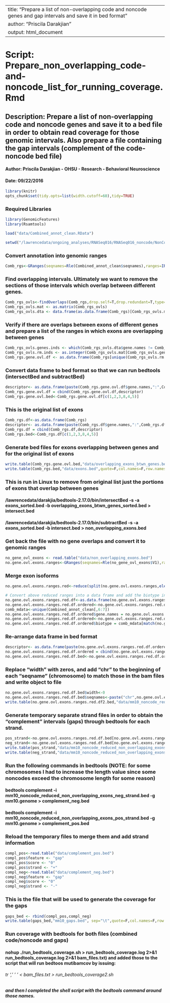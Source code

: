 
---
title: "Prepare a list of non-overlapping code and noncode genes and gap intervals and save it in bed format"
author: "Priscila Darakjian"
output: html_document
---
# Script: Prepare_non_overlapping_code-and-noncode_list_for_running_coverage.Rmd
## Description: Prepare a list of non-overlapping code and noncode genes and save it to a bed file in order to obtain read coverage for those genomic intervals. Also prepare a file containing the gap intervals (complement of the code-noncode bed file)
#### Author: Priscila Darakjian - OHSU - Research - Behavioral Neuroscience
#### Date: 09/22/2016
```r
library(knitr)
opts_chunk$set(tidy.opts=list(width.cutoff=60),tidy=TRUE)
```
### Required Libraries
```r
library(GenomicFeatures)
library(Rsamtools)

load("data/Combined_annot_clean.RData")

setwd("/lawrencedata/ongoing_analyses/RNASeq016/RNASeq016_noncode/NonCode_Analysis_2016")

```
### Convert annotation into genomic ranges
```r

Comb_rgs<-GRanges(seqnames=Rle(Combined_annot_clean$seqnames),ranges=IRanges(start=Combined_annot_clean$start, end=Combined_annot_clean$end),strand=Combined_annot_clean$strand, gene.names=Combined_annot_clean$gene.names, biotype=Combined_annot_clean$biotype)
```

### Find overlapping intervals. Ultimately we want to remove the sections of those intervals which overlap between different genes.
```r
Comb_rgs_ovls<-findOverlaps(Comb_rgs,drop.self=T,drop.redundant=T,type="any")
Comb_rgs_ovls.mat <- as.matrix(Comb_rgs_ovls)
Comb_rgs_ovls.dta <- data.frame(as.data.frame(Comb_rgs)[Comb_rgs_ovls.mat[,1],], as.data.frame(Comb_rgs)[Comb_rgs_ovls.mat[,2],])
```

### Verify if there are overlaps between exons of different genes and prepare a list of the ranges in which exons are overlapping between genes
```r
Comb_rgs_ovls.genes.inds <- which(Comb_rgs_ovls.dta$gene.names != Comb_rgs_ovls.dta$gene.names.1)
Comb_rgs_ovls.rm.inds <- as.integer(Comb_rgs_ovls.mat[Comb_rgs_ovls.genes.inds,])
Comb_rgs.gene.ovl.df <- as.data.frame(Comb_rgs[unique(Comb_rgs_ovls.rm.inds)])
```

### Convert data frame to bed format so that we can run bedtools (intersectBed and subtractBed)
```r
descriptor<- as.data.frame(paste(Comb_rgs.gene.ovl.df$gene.names,":",Comb_rgs.gene.ovl.df$biotype))
Comb_rgs.gene.ovl.df = cbind(Comb_rgs.gene.ovl.df,descriptor)
Comb_rgs.gene.ovl.bed<-Comb_rgs.gene.ovl.df[c(1,2,3,8,4,5)]
```

### This is the original list of exons
```r
Comb_rgs.df<-as.data.frame(Comb_rgs)
descriptor<- as.data.frame(paste(Comb_rgs.df$gene.names,":",Comb_rgs.df$biotype,sep=""))
Comb_rgs.df = cbind(Comb_rgs.df,descriptor)
Comb_rgs.bed<-Comb_rgs.df[c(1,2,3,8,4,5)]
```

### Generate bed files for exons overlapping between genes and for the original list of exons 
```r
write.table(Comb_rgs.gene.ovl.bed,"data/overlapping_exons_btwn_genes.bed",quote=F,col.names=F,row.names=F,sep="\t")
write.table(Comb_rgs.bed,"data/exons.bed",quote=F,col.names=F,row.names=F,sep="\t")
```

### This is run in Linux to remove from original list just the portions of exons that overlap between genes
#### /lawrencedata/darakjia/bedtools-2.17.0/bin/intersectBed -s -a exons_sorted.bed -b overlapping_exons_btwn_genes_sorted.bed > intersect.bed
#### /lawrencedata/darakjia/bedtools-2.17.0/bin/subtractBed -s -a exons_sorted.bed -b intersect.bed > non_overlapping_exons.bed

### Get back the file with no gene overlaps and convert it to genomic ranges
```r
no_gene_ovl_exons <- read.table("data/non_overlapping_exons.bed")
no.gene.ovl.exons.ranges<-GRanges(seqnames=Rle(no_gene_ovl_exons$V1),ranges=IRanges(start=no_gene_ovl_exons$V2,end=no_gene_ovl_exons$V3),strand=no_gene_ovl_exons$V8,gene.names=no_gene_ovl_exons$V4,biotype=no_gene_ovl_exons$V6)
```

### Merge exon isoforms
```r

no.gene.ovl.exons.ranges.red<-reduce(split(no.gene.ovl.exons.ranges,elementMetadata(no.gene.ovl.exons.ranges)$gene.names))

# Convert above reduced ranges into a data frame and add the biotype information to it
no.gene.ovl.exons.ranges.red.df<-as.data.frame(no.gene.ovl.exons.ranges.red)
no.gene.ovl.exons.ranges.red.df.ordered<-no.gene.ovl.exons.ranges.red.df[order(no.gene.ovl.exons.ranges.red.df$strand,no.gene.ovl.exons.ranges.red.df$seqnames,no.gene.ovl.exons.ranges.red.df$start),]
comb_mdata<-unique(Combined_annot_clean[,6:7])
no.gene.ovl.exons.ranges.red.df.ordered$gene.names = no.gene.ovl.exons.ranges.red.df.ordered$group_name
no.gene.ovl.exons.ranges.red.df.ordered<-no.gene.ovl.exons.ranges.red.df.ordered[,3:8]
no.gene.ovl.exons.ranges.red.df.ordered$biotype = comb_mdata[match(no.gene.ovl.exons.ranges.red.df.ordered$gene.names, comb_mdata$gene.names),"biotype"]
```
### Re-arrange data frame in bed format  
```r
descriptor<- as.data.frame(paste(no.gene.ovl.exons.ranges.red.df.ordered$gene.names,":",no.gene.ovl.exons.ranges.red.df.ordered$biotype,sep=""))
no.gene.ovl.exons.ranges.red.df.ordered = cbind(no.gene.ovl.exons.ranges.red.df.ordered,descriptor)
no.gene.ovl.exons.ranges.red.df.bed<-no.gene.ovl.exons.ranges.red.df.ordered[c(1,2,3,8,4,5)]
```
### Replace "width" with zeros, and add "chr" to the beginning of each "seqname" (chromosome) to match those in the bam files and write object to file 
```r
no.gene.ovl.exons.ranges.red.df.bed$width<-0
no.gene.ovl.exons.ranges.red.df.bed$seqnames<-paste("chr",no.gene.ovl.exons.ranges.red.df.bed$seqnames,sep="")
write.table(no.gene.ovl.exons.ranges.red.df2.bed,"data/mm10_noncode_reduced_non_overlapping_exons.bed", sep="\t",quote=F,col.names=F,row.names=F)
```

### Generate temporary separate strand files in order to obtain the "complement" intervals (gaps) through bedtools for each strand.
```r
pos_strand<-no.gene.ovl.exons.ranges.red.df.bed[no.gene.ovl.exons.ranges.red.df.bed$strand == "+",]
neg_strand<-no.gene.ovl.exons.ranges.red.df.bed[no.gene.ovl.exons.ranges.red.df.bed$strand == "-",]
write.table(pos_strand,"data/mm10_noncode_reduced_non_overlapping_exons_pos_strand.bed", sep="\t",quote=F,col.names=F,row.names=F)
write.table(neg_strand,"data/mm10_noncode_reduced_non_overlapping_exons_neg_strand.bed", sep="\t",quote=F,col.names=F,row.names=F)
```
### Run the following commands in bedtools (NOTE: for some chromosomes I had to increase the length value since some noncodes exceed the chromosome length for some reason)
#### bedtools complement -i mm10_noncode_reduced_non_overlapping_exons_neg_strand.bed -g mm10.genome > complement_neg.bed
#### bedtools complement -i mm10_noncode_reduced_non_overlapping_exons_pos_strand.bed -g mm10.genome > complement_pos.bed

### Reload the temporary files to merge them and add strand information
```r
compl_pos<-read.table("data/complement_pos.bed")
compl_pos$feature <- "gap"
compl_pos$score <- "0"
compl_pos$strand <- "+"
compl_neg<-read.table("data/complement_neg.bed")
compl_neg$feature <- "gap"
compl_neg$score <- "0"
compl_neg$strand <- "-"
```
### This is the file that will be used to generate the coverage for the gaps
```r
gaps_bed <- rbind(compl_pos,compl_neg)
write.table(gaps_bed,"mm10_gaps.bed", sep="\t",quote=F,col.names=F,row.names=F)
```

### Run coverage with bedtools for both files (combined code/noncode and gaps)
#### nohup ./run_bedtools_coverage.sh > run_bedtools_coverage.log 2>&1 </dev/null &
#### nohup ./run_bedtools_code-gaps_coverage.sh > run_bedtools_coverage.log 2>&1 </dev/null &
##### NOTE: I HAVE HARDCODED THE NAMES OF THE SAMPLES IN run_bedtools_coverage.sh (rather than using a wildcard) to make sure we know the order of the columns in the read coverage result file. I have created a file with the sample names (ls *.bam > bam_files.txt) and added those to the script that will run bedtoos mutibamcov by issuing:
###### tr ',\n' ' ' < bam_files.txt > run_bedtools_coverage2.sh 
##### and then I completed the shell script with the bedtools command around those names.
